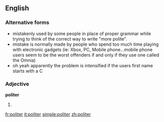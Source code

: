 ==English==

===Alternative forms===
*mistakenly used by some people in place of proper grammar while trying to think of the correct way to write "more polite".
*mistake is normally made by people who spend too much time playing with electronic gadgets (ie: Xbox, PC, Mobile phone...mobile phone users seem to be the worst offenders if and only if they use one called the Omnia)
*oh yeah apparently the problem is intensified if the users first name starts with a C

===Adjective===
'''politer'''

# {{comparative of|[[polite]]}}

[[fr:politer]]
[[it:politer]]
[[simple:politer]]
[[zh:politer]]
